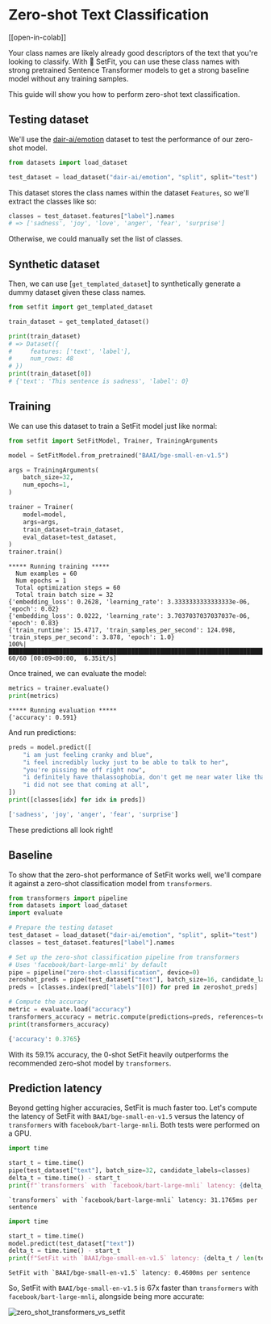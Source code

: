 
# Zero-shot Text Classification

[[open-in-colab]]

Your class names are likely already good descriptors of the text that you're looking to classify. With 🤗 SetFit, you can use these class names with strong pretrained Sentence Transformer models to get a strong baseline model without any training samples.

This guide will show you how to perform zero-shot text classification.

## Testing dataset

We'll use the [dair-ai/emotion](https://huggingface.co/datasets/dair-ai/emotion) dataset to test the performance of our zero-shot model.

```py
from datasets import load_dataset

test_dataset = load_dataset("dair-ai/emotion", "split", split="test")
```

This dataset stores the class names within the dataset `Features`, so we'll extract the classes like so:
```py
classes = test_dataset.features["label"].names
# => ['sadness', 'joy', 'love', 'anger', 'fear', 'surprise']
```
Otherwise, we could manually set the list of classes.

## Synthetic dataset

Then, we can use [`get_templated_dataset`] to synthetically generate a dummy dataset given these class names.

```py
from setfit import get_templated_dataset

train_dataset = get_templated_dataset()
```
```py
print(train_dataset)
# => Dataset({
#     features: ['text', 'label'],
#     num_rows: 48
# })
print(train_dataset[0])
# {'text': 'This sentence is sadness', 'label': 0}
```

## Training

We can use this dataset to train a SetFit model just like normal:

```py
from setfit import SetFitModel, Trainer, TrainingArguments

model = SetFitModel.from_pretrained("BAAI/bge-small-en-v1.5")

args = TrainingArguments(
    batch_size=32,
    num_epochs=1,
)

trainer = Trainer(
    model=model,
    args=args,
    train_dataset=train_dataset,
    eval_dataset=test_dataset,
)
trainer.train()
```
```
***** Running training *****
  Num examples = 60
  Num epochs = 1
  Total optimization steps = 60
  Total train batch size = 32
{'embedding_loss': 0.2628, 'learning_rate': 3.3333333333333333e-06, 'epoch': 0.02}                                                                                 
{'embedding_loss': 0.0222, 'learning_rate': 3.7037037037037037e-06, 'epoch': 0.83}                                                                                 
{'train_runtime': 15.4717, 'train_samples_per_second': 124.098, 'train_steps_per_second': 3.878, 'epoch': 1.0}                                                     
100%|█████████████████████████████████████████████████████████████████████████████████████████████████████████████████████████████| 60/60 [00:09<00:00,  6.35it/s]
```

Once trained, we can evaluate the model:

```py
metrics = trainer.evaluate()
print(metrics)
```
```
***** Running evaluation *****
{'accuracy': 0.591}
```

And run predictions:

```py
preds = model.predict([
    "i am just feeling cranky and blue",
    "i feel incredibly lucky just to be able to talk to her",
    "you're pissing me off right now",
    "i definitely have thalassophobia, don't get me near water like that",
    "i did not see that coming at all",
])
print([classes[idx] for idx in preds])
```
```py
['sadness', 'joy', 'anger', 'fear', 'surprise']
```

These predictions all look right!

## Baseline

To show that the zero-shot performance of SetFit works well, we'll compare it against a zero-shot classification model from `transformers`.

```py
from transformers import pipeline
from datasets import load_dataset
import evaluate

# Prepare the testing dataset
test_dataset = load_dataset("dair-ai/emotion", "split", split="test")
classes = test_dataset.features["label"].names

# Set up the zero-shot classification pipeline from transformers
# Uses 'facebook/bart-large-mnli' by default
pipe = pipeline("zero-shot-classification", device=0)
zeroshot_preds = pipe(test_dataset["text"], batch_size=16, candidate_labels=classes)
preds = [classes.index(pred["labels"][0]) for pred in zeroshot_preds]

# Compute the accuracy
metric = evaluate.load("accuracy")
transformers_accuracy = metric.compute(predictions=preds, references=test_dataset["label"])
print(transformers_accuracy)
```
```py
{'accuracy': 0.3765}
```

With its 59.1% accuracy, the 0-shot SetFit heavily outperforms the recommended zero-shot model by `transformers`.

## Prediction latency

Beyond getting higher accuracies, SetFit is much faster too. Let's compute the latency of SetFit with `BAAI/bge-small-en-v1.5` versus the latency of `transformers` with `facebook/bart-large-mnli`. Both tests were performed on a GPU.

```py
import time

start_t = time.time()
pipe(test_dataset["text"], batch_size=32, candidate_labels=classes)
delta_t = time.time() - start_t
print(f"`transformers` with `facebook/bart-large-mnli` latency: {delta_t / len(test_dataset['text']) * 1000:.4f}ms per sentence")
```
```
`transformers` with `facebook/bart-large-mnli` latency: 31.1765ms per sentence
```

```py
import time

start_t = time.time()
model.predict(test_dataset["text"])
delta_t = time.time() - start_t
print(f"SetFit with `BAAI/bge-small-en-v1.5` latency: {delta_t / len(test_dataset['text']) * 1000:.4f}ms per sentence")
```
```
SetFit with `BAAI/bge-small-en-v1.5` latency: 0.4600ms per sentence
```

So, SetFit with `BAAI/bge-small-en-v1.5` is 67x faster than `transformers` with `facebook/bart-large-mnli`, alongside being more accurate:

![zero_shot_transformers_vs_setfit](https://github.com/huggingface/setfit/assets/37621491/33f574d9-c51b-4e02-8d98-6e04e18427ef)
